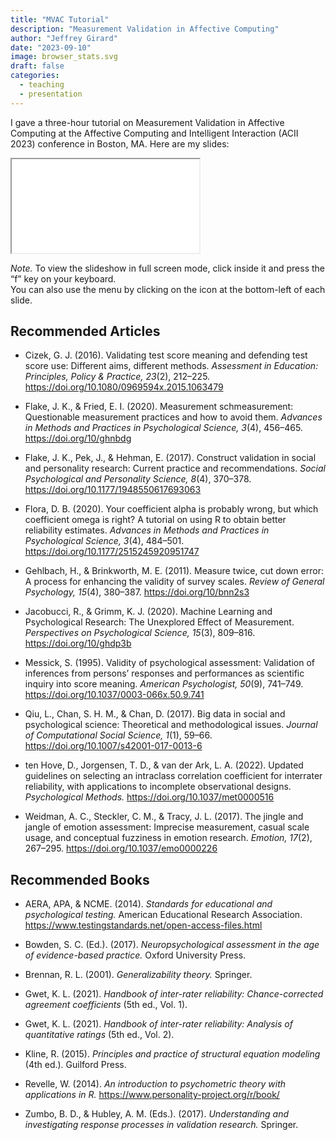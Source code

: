 ```yaml
---
title: "MVAC Tutorial"
description: "Measurement Validation in Affective Computing"
author: "Jeffrey Girard"
date: "2023-09-10"
image: browser_stats.svg
draft: false
categories:
  - teaching
  - presentation
---
```


I gave a three-hour tutorial on Measurement Validation in Affective Computing at the Affective Computing and Intelligent Interaction (ACII 2023) conference in Boston, MA. Here are my slides:

<iframe class="slide-deck" src="./_Slides.html" title="Presentation Slides">
</iframe>

*Note.* To view the slideshow in full screen mode, click inside it and press the "f" key on your keyboard.<br />
You can also use the menu by clicking on the icon at the bottom-left of each slide.

## Recommended Articles

- Cizek, G. J. (2016). Validating test score meaning and defending test score use: Different aims, different methods. *Assessment in Education: Principles, Policy & Practice, 23*(2), 212–225. <https://doi.org/10.1080/0969594x.2015.1063479>

- Flake, J. K., & Fried, E. I. (2020). Measurement schmeasurement: Questionable measurement practices and how to avoid them. *Advances in Methods and Practices in Psychological Science, 3*(4), 456–465. <https://doi.org/10/ghnbdg>

- Flake, J. K., Pek, J., & Hehman, E. (2017). Construct validation in social and personality research: Current practice and recommendations. *Social Psychological and Personality Science, 8*(4), 370–378. <https://doi.org/10.1177/1948550617693063>

- Flora, D. B. (2020). Your coefficient alpha is probably wrong, but which coefficient omega is right? A tutorial on using R to obtain better reliability estimates. *Advances in Methods and Practices in Psychological Science, 3*(4), 484–501. <https://doi.org/10.1177/2515245920951747>

- Gehlbach, H., & Brinkworth, M. E. (2011). Measure twice, cut down error: A process for enhancing the validity of survey scales. *Review of General Psychology, 15*(4), 380–387. <https://doi.org/10/bnn2s3>

- Jacobucci, R., & Grimm, K. J. (2020). Machine Learning and Psychological Research: The Unexplored Effect of Measurement. *Perspectives on Psychological Science, 15*(3), 809–816. <https://doi.org/10/ghdp3b>

- Messick, S. (1995). Validity of psychological assessment: Validation of inferences from persons’ responses and performances as scientific inquiry into score meaning. *American Psychologist, 50*(9), 741–749. <https://doi.org/10.1037/0003-066x.50.9.741>

- Qiu, L., Chan, S. H. M., & Chan, D. (2017). Big data in social and psychological science: Theoretical and methodological issues. *Journal of Computational Social Science, 1*(1), 59–66. <https://doi.org/10.1007/s42001-017-0013-6>

- ten Hove, D., Jorgensen, T. D., & van der Ark, L. A. (2022). Updated guidelines on selecting an intraclass correlation coefficient for interrater reliability, with applications to incomplete observational designs. *Psychological Methods.* <https://doi.org/10.1037/met0000516>

- Weidman, A. C., Steckler, C. M., & Tracy, J. L. (2017). The jingle and jangle of emotion assessment: Imprecise measurement, casual scale usage, and conceptual fuzziness in emotion research. *Emotion, 17*(2), 267–295. <https://doi.org/10.1037/emo0000226>

## Recommended Books

- AERA, APA, & NCME. (2014). *Standards for educational and psychological testing.* American Educational Research Association. <https://www.testingstandards.net/open-access-files.html>

- Bowden, S. C. (Ed.). (2017). *Neuropsychological assessment in the age of evidence-based practice.* Oxford University Press.

- Brennan, R. L. (2001). *Generalizability theory.* Springer.

- Gwet, K. L. (2021). *Handbook of inter-rater reliability: Chance-corrected agreement coefficients* (5th ed., Vol. 1).

- Gwet, K. L. (2021). *Handbook of inter-rater reliability: Analysis of quantitative ratings* (5th ed., Vol. 2).

- Kline, R. (2015). *Principles and practice of structural equation modeling* (4th ed.). Guilford Press.

- Revelle, W. (2014). *An introduction to psychometric theory with applications in R.* <https://www.personality-project.org/r/book/>

- Zumbo, B. D., & Hubley, A. M. (Eds.). (2017). *Understanding and investigating response processes in validation research.* Springer.
